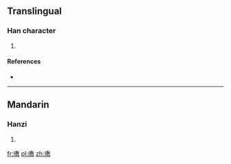 ==Translingual==

===Han character===
{{Han char|rn=96|rad=玉|as=14|sn=18|four=18140|canj=MGISK}}

# {{defn|Han|sort=玉14}}

====References====
* {{Han ref|kx=0744.060|dkj=21334|hdz=21144.130|uh=74B7|ud=29879|bh=F275|bd=62069}}

----

==Mandarin==

===Hanzi===
{{cmn-hanzi|pin=[[lú]] ([[lu2]])|wg=lu<sup>2</sup>}}

# {{defn|lang=cmn|sort=玉14}}

[[fr:璷]]
[[pl:璷]]
[[zh:璷]]